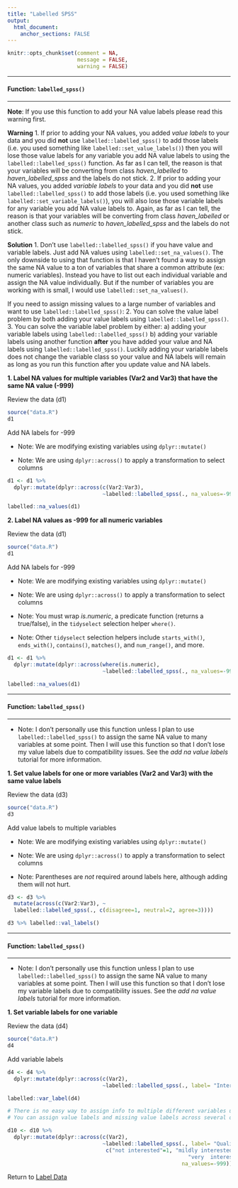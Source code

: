 ```yaml
---
title: "Labelled SPSS"
output: 
  html_document:
    anchor_sections: FALSE
---
```


```r
knitr::opts_chunk$set(comment = NA,
                      message = FALSE,
                      warning = FALSE)
```


---
  
#### Function: `labelled_spss()`

---

**Note**: If you use this function to add your NA value labels please read this warning first.

**Warning**
  1. If prior to adding your NA values, you added *value labels* to your data and you did **not** use `labelled::labelled_spss()` to add those labels (i.e. you used something like `labelled::set_value_labels()`) then you will lose those value labels for any variable you add NA value labels to using the `labelled::labelled_spss()` function. As far as I can tell, the reason is that your variables will be converting from class *haven_labelled* to *haven_labelled_spss* and the labels do not stick. 
2. If prior to adding your NA values, you added *variable labels* to your data and you did **not** use `labelled::labelled_spss()` to add those labels (i.e. you used something like `labelled::set_variable_labels()`), you will also lose those variable labels for any variable you add NA value labels to. Again, as far as I can tell, the reason is that your variables will be converting from class *haven_labelled* or another class such as *numeric* to *haven_labelled_spss* and the labels do not stick. 

**Solution**
  1. Don't use `labelled::labelled_spss()` if you have value and variable labels. Just add NA values using `labelled::set_na_values()`. The only downside to using that function is that I haven't found a way to assign the same NA value to a ton of variables that share a common attribute (ex: numeric variables). Instead you have to list out each individual variable and assign the NA value individually. But if the number of variables you are working with is small, I would use `labelled::set_na_values()`.

If you need to assign missing values to a large number of variables and want to use `labelled::labelled_spss()`:
  2. You can solve the value label problem by both adding your value labels using `labelled::labelled_spss()`.
3. You can solve the variable label problem by either:
  a) adding your variable labels using `labelled::labelled_spss()`
b) adding your variable labels using another function **after** you have added your value and NA labels using `labelled::labelled_spss()`. Luckily adding your variable labels does not change the variable class so your value and NA labels will remain as long as you run this function after you update value and NA labels.


**1\. Label NA values for multiple variables (Var2 and Var3) that have the same NA value (-999)**
  
Review the data (d1)

```r

source("data.R")
d1

```

Add NA labels for -999

* Note: We are modifying existing variables using `dplyr::mutate()`

* Note: We are using `dplyr::across()` to apply a transformation to select columns

```r

d1 <- d1 %>% 
  dplyr::mutate(dplyr::across(c(Var2:Var3), 
                              ~labelled::labelled_spss(., na_values=-999)))

labelled::na_values(d1)

```


**2\. Label NA values as -999 for all numeric variables**
  
  Review the data (d1)

```r

source("data.R")
d1

```

Add NA labels for -999

* Note: We are modifying existing variables using `dplyr::mutate()`

* Note: We are using `dplyr::across()` to apply a transformation to select columns

* Note: You must wrap *is.numeric*, a predicate function (returns a true/false), in the `tidyselect` selection helper `where()`.

* Note: Other `tidyselect` selection helpers include `starts_with()`, `ends_with()`, `contains()`, `matches()`, and `num_range()`, and more.

```r

d1 <- d1 %>% 
  dplyr::mutate(dplyr::across(where(is.numeric), 
                              ~labelled::labelled_spss(., na_values=-999)))

labelled::na_values(d1)

```



---

#### Function: `labelled_spss()`

---

* Note: I don't personally use this function unless I plan to use `labelled::labelled_spss()` to assign the same NA value to many variables at some point. Then I will use this function so that I don't lose my value labels due to compatibility issues. See the *add na value labels* tutorial for more information.

**1\. Set value labels for one or more variables (Var2 and Var3) with the same value labels**

Review the data (d3)

```r

source("data.R")
d3

```

Add value labels to multiple variables

* Note: We are modifying existing variables using `dplyr::mutate()`

* Note: We are using `dplyr::across()` to apply a transformation to select columns

* Note: Parentheses are *not* required around labels here, although adding them will not hurt.

```r

d3 <- d3 %>%
  mutate(across(c(Var2:Var3), ~
  labelled::labelled_spss(., c(disagree=1, neutral=2, agree=3))))

d3 %>% labelled::val_labels()

```

---

#### Function: `labelled_spss()`

---

* Note: I don't personally use this function unless I plan to use `labelled::labelled_spss()` to assign the same NA value to many variables at some point. Then I will use this function so that I don't lose my variable labels due to compatibility issues. See the *add na value labels* tutorial for more information.

**1\. Set variable labels for one variable**

Review the data (d4)

```r

source("data.R")
d4

```

Add variable labels



```r

d4 <- d4 %>% 
  dplyr::mutate(dplyr::across(c(Var2), 
                              ~labelled::labelled_spss(., label= "Interest in homework")))

labelled::var_label(d4)

```



```r

# There is no easy way to assign info to multiple different variables using labelled_spss
# You can assign value labels and missing value labels across several of the same variables, but that leaves out the variable labels then

d10 <- d10 %>% 
  dplyr::mutate(dplyr::across(c(Var2), 
                              ~labelled::labelled_spss(., label= "Quality",
                               c("not interested"=1, "mildly interested"=2, 
                                                         "very  interested"=3),
                                                       na_values=-999)))


```


Return to [Label Data](https://github.com/Cghlewis/data-wrangling-functions/wiki/labelling-data)